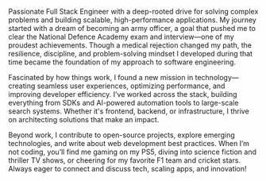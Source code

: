 Passionate Full Stack Engineer with a deep-rooted drive for solving complex problems and building scalable, high-performance applications. My journey started with a dream of becoming an army officer, a goal that pushed me to clear the National Defence Academy exam and interview—one of my proudest achievements. Though a medical rejection changed my path, the resilience, discipline, and problem-solving mindset I developed during that time became the foundation of my approach to software engineering.

Fascinated by how things work, I found a new mission in technology—creating seamless user experiences, optimizing performance, and improving developer efficiency. I’ve worked across the stack, building everything from SDKs and AI-powered automation tools to large-scale search systems. Whether it's frontend, backend, or infrastructure, I thrive on architecting solutions that make an impact.

Beyond work, I contribute to open-source projects, explore emerging technologies, and write about web development best practices. When I’m not coding, you’ll find me gaming on my PS5, diving into science fiction and thriller TV shows, or cheering for my favorite F1 team and cricket stars. Always eager to connect and discuss tech, scaling apps, and innovation!